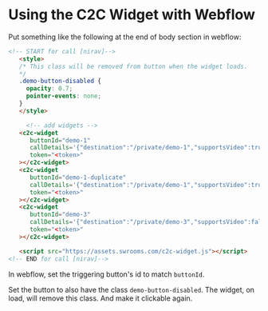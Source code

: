 # Using the C2C Widget with Webflow

Put something like the following at the end of body section in webflow:

```html
<!-- START for call [nirav]-->
   <style>
   /* This class will be removed from button when the widget loads.
   */
   .demo-button-disabled {
     opacity: 0.7;
     pointer-events: none;
   }
   </style>

	 <!-- add widgets -->
   <c2c-widget
      buttonId="demo-1"
      callDetails='{"destination":"/private/demo-1","supportsVideo":true,"supportsAudio":true}'
      token="<token>"
   ></c2c-widget>
   <c2c-widget
      buttonId="demo-1-duplicate"
      callDetails='{"destination":"/private/demo-1","supportsVideo":true,"supportsAudio":true}'
      token="<token>"
   ></c2c-widget>
   <c2c-widget
      buttonId="demo-3"
      callDetails='{"destination":"/private/demo-3","supportsVideo":false,"supportsAudio":true}'
      token="<token>"
   ></c2c-widget>

   <script src="https://assets.swrooms.com/c2c-widget.js"></script>
<!-- END for call [nirav]-->
```

In webflow, set the triggering button's id to match `buttonId`.

Set the button to also have the class `demo-button-disabled`. 
The widget, on load, will remove this class. And make it clickable again.